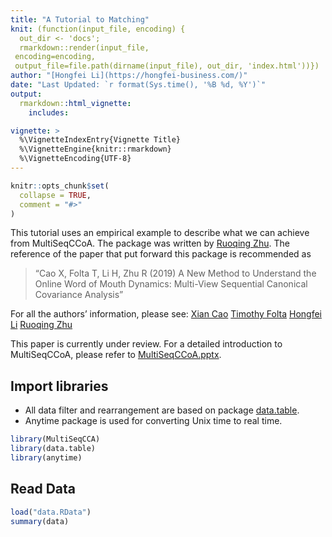 ```yaml
---
title: "A Tutorial to Matching"
knit: (function(input_file, encoding) {
  out_dir <- 'docs';
  rmarkdown::render(input_file,
 encoding=encoding,
 output_file=file.path(dirname(input_file), out_dir, 'index.html'))})
author: "[Hongfei Li](https://hongfei-business.com/)"
date: "Last Updated: `r format(Sys.time(), '%B %d, %Y')`"
output: 
  rmarkdown::html_vignette:
    includes:

vignette: >
  %\VignetteIndexEntry{Vignette Title}
  %\VignetteEngine{knitr::rmarkdown}
  %\VignetteEncoding{UTF-8}
---
```


```r
knitr::opts_chunk$set(
  collapse = TRUE,
  comment = "#>"
)
```


This tutorial uses an empirical example to describe what we can achieve from MultiSeqCCoA. The package was written by [Ruoqing Zhu](https://sites.google.com/site/teazrq/). The reference of the paper that put forward this package is recommended as 

> "Cao X, Folta T, Li H, Zhu R (2019) A New Method to Understand the Online Word of Mouth Dynamics: Multi-View Sequential Canonical Covariance Analysis"

For all the authors' information, please see:
[Xian Cao](https://www.bsu.edu/academics/collegesanddepartments/management/about-us/faculty-and-staff/caoxian)
[Timothy Folta](https://www.business.uconn.edu/person/timothy-folta/)
[Hongfei Li](https://hongfeiuconn.github.io/personal-website/)
[Ruoqing Zhu](https://sites.google.com/site/teazrq/)

This paper is currently under review. For a detailed introduction to MultiSeqCCoA, please refer to <a href="MultiSeqCCoA.pptx#" class="download" title="MultiSeqCCoA.pptx">MultiSeqCCoA.pptx</a>.

## Import libraries

* All data filter and rearrangement are based on package [data.table](https://cran.r-project.org/web/packages/data.table/data.table.pdf).
* Anytime package is used for converting Unix time to real time.

```r
library(MultiSeqCCA)
library(data.table)
library(anytime)
```

## Read Data




```r
load("data.RData")
summary(data)

```








